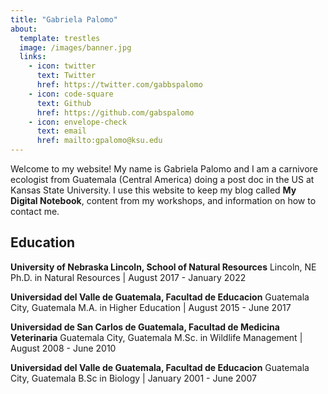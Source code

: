 ```yaml
---
title: "Gabriela Palomo"
about: 
  template: trestles
  image: /images/banner.jpg
  links: 
    - icon: twitter
      text: Twitter
      href: https://twitter.com/gabbspalomo
    - icon: code-square
      text: Github
      href: https://github.com/gabspalomo
    - icon: envelope-check
      text: email 
      href: mailto:gpalomo@ksu.edu
---
```


<!-- <img src="/images/IMG_20160506_131437.jpg" height="300" class="center"/> <img src="/images/DSC09144.JPG" height="300" class="center"/> <img src="/images/DSC00750.JPG" height="300" class="center"/>  -->


<!-- :::{layout="[[-0.05,1,-0.05]]"} -->

<!-- <img src="/images/banner.jpg" height="300" class="center"/>  -->

::: {.column-page}

Welcome to my website! My name is Gabriela Palomo and I am a carnivore ecologist from Guatemala (Central America) doing a post doc in the US at Kansas State University. I use this website to keep my blog called **My Digital Notebook**, content from my workshops, and information on how to contact me. 

## Education 

**University of Nebraska Lincoln, School of Natural Resources**
Lincoln, NE
Ph.D. in Natural Resources | August 2017 - January 2022

**Universidad del Valle de Guatemala, Facultad de Educacion**
Guatemala City, Guatemala
M.A. in Higher Education | August 2015 - June 2017

**Universidad de San Carlos de Guatemala, Facultad de Medicina Veterinaria** 
Guatemala City, Guatemala
M.Sc. in Wildlife Management | August 2008 - June 2010

**Universidad del Valle de Guatemala, Facultad de Educacion**
Guatemala City, Guatemala
B.Sc in Biology | January 2001 - June 2007


:::

